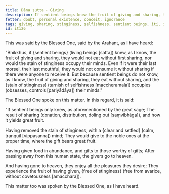 ```yaml
---
title: Dāna sutta - Giving
description: If sentient beings knew the fruit of giving and sharing, they would not eat without first sharing, nor would the stain of stinginess occupy their minds.
fetter: doubt, personal existence, conceit, ignorance
tags: giving, sharing, stinginess, selfishness, sentient beings, iti, iti1-27
id: iti26
---
```


This was said by the Blessed One, said by the Arahant, as I have heard:

"Bhikkhus, if \{sentient beings} (living beings [satta]) knew, as I know, the fruit of giving and sharing, they would not eat without first sharing, nor would the stain of stinginess occupy their minds. Even if it were their last morsel, their last mouthful, they would not consume it without sharing if there were anyone to receive it. But because sentient beings do not know, as I know, the fruit of giving and sharing, they eat without sharing, and the \{stain of stinginess} (tarnish of selfishness [maccheramala]) occupies (obsesses, controls [pariyādāya]) their minds."

The Blessed One spoke on this matter. In this regard, it is said:

"If sentient beings only knew,
as aforementioned by the great sage;
The result of sharing (donation, distribution, doling out [saṃvibhāga]),
and how it yields great fruit.

Having removed the stain of stinginess,
with a \{clear and settled} (calm, tranquil [vippasanna]) mind;
They would give to the noble ones at the proper time,
where the gift bears great fruit.

Having given food in abundance,
and gifts to those worthy of gifts;
After passing away from this human state,
the givers go to heaven.

And having gone to heaven,
they enjoy all the pleasures they desire;
They experience the fruit of having given,
\{free of stinginess} (free from avarice, without covetousness [amacchara]).

This matter too was spoken by the Blessed One, as I have heard.